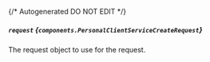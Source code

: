 {/* Autogenerated DO NOT EDIT  */}

##### `request` *{`components.PersonalClientServiceCreateRequest`}*
The request object to use for the request.
<Collapsible openLabel={Labels.showProperties} closeLabel={Labels.hideProperties}>
    <PersonalClientServiceCreateRequest/>
</Collapsible>


